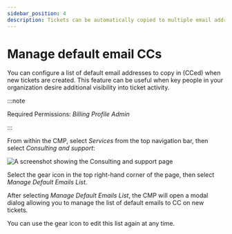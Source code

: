 ```yaml
---
sidebar_position: 4
description: Tickets can be automatically copied to multiple email addresses by default
---
```


# Manage default email CCs

You can configure a list of default email addresses to copy in (CCed) when new tickets are created. This feature can be useful when key people in your organization desire additional visibility into ticket activity.

:::note

Required Permissions: _Billing Profile Admin_

:::

From within the CMP, select _Services_ from the top navigation bar, then select _Consulting and support_:

![A screenshot showing the _Consulting and support_ page](../../.gitbook/assets/cmp-services-consulting-support.png)

Select the gear icon in the top right-hand corner of the page, then select _Manage Default Emails List_.

After selecting _Manage Default Emails List_, the CMP will open a modal dialog allowing you to manage the list of default emails to CC on new tickets.

You can use the gear icon to edit this list again at any time.
